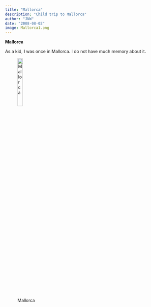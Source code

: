 ```yaml
---
title: "Mallorca"
description: "Child trip to Mallorca"
author: "JNW"
date: "2008-08-02"
image: Mallorca1.png
---
```


**Mallorca**

As a kid, I was once in Mallorca. I do not have much memory about it.

![Mallorca](Mallorca2.png){fig-alt="A drawing of an elephant." fig-align="left" width=20%}

